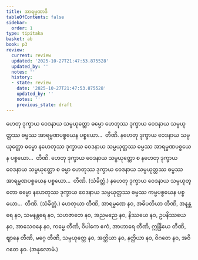 ```yaml
---
title: အာရမ္မဏာဒိ
tableOfContents: false
sidebar:
  order: 1
type: tipitaka
basket: ab
book: p3
review:
  current: review
  updated: '2025-10-27T21:47:53.875528'
  updated_by: ''
  notes: ''
  history:
  - state: review
    date: '2025-10-27T21:47:53.875528'
    updated_by: ''
    notes: ''
    previous_state: draft
---
```



<ReviewStatus review={frontmatter.review} showDetails={true} />

<HypothesisAnnotation frontmatter={frontmatter} />

<DynamicBreadcrumb />

<Division number="89" book="p3" e="ch" v="39" p="213">

<Paragraph number="151" book="p3">
ဟေတု ဒုက္ခာယ ဝေဒနာယ သမ္ပယုတ္တော ဓမ္မော ဟေတုဿ ဒုက္ခာယ ဝေဒနာယ သမ္ပယုတ္တဿ ဓမ္မဿ အာရမ္မဏပစ္စယေန ပစ္စယော…  တီဏိ.
</Paragraph>

<Paragraph number="152" book="p3">
နဟေတု ဒုက္ခာယ ဝေဒနာယ သမ္ပယုတ္တော ဓမ္မော နဟေတုဿ ဒုက္ခာယ ဝေဒနာယ သမ္ပယုတ္တဿ ဓမ္မဿ အာရမ္မဏပစ္စယေန ပစ္စယော…  တီဏိ.
</Paragraph>

<Paragraph number="153" book="p3">
ဟေတု ဒုက္ခာယ ဝေဒနာယ သမ္ပယုတ္တော စ နဟေတု ဒုက္ခာယ ဝေဒနာယ သမ္ပယုတ္တော စ ဓမ္မာ ဟေတုဿ ဒုက္ခာယ ဝေဒနာယ သမ္ပယုတ္တဿ ဓမ္မဿ အာရမ္မဏပစ္စယေန ပစ္စယော…  တီဏိ. (သံခိတ္တံ.)
</Paragraph>

</Division>
<Division number="90" book="p3" e="ch" v="39" p="213">

<Paragraph number="154" book="p3">
နဟေတု ဒုက္ခာယ ဝေဒနာယ သမ္ပယုတ္တော ဓမ္မော နဟေတုဿ ဒုက္ခာယ ဝေဒနာယ သမ္ပယုတ္တဿ ဓမ္မဿ ကမ္မပစ္စယေန ပစ္စယော…  တီဏိ. (သံခိတ္တံ.)
</Paragraph>

</Division>
<Division number="91" book="p3" e="ch" v="39" p="213">

<Paragraph number="155" book="p3">
ဟေတုယာ တီဏိ, အာရမ္မဏေ နဝ, အဓိပတိယာ တီဏိ, အနန္တရေ နဝ, သမနန္တရေ နဝ, သဟဇာတေ နဝ, အညမညေ နဝ, နိဿယေ နဝ, ဥပနိဿယေ နဝ, အာသေဝနေ နဝ, ကမ္မေ တီဏိ, ဝိပါကေ ဧကံ, အာဟာရေ တီဏိ, ဣန္ဒြိယေ တီဏိ, ဈာနေ တီဏိ, မဂ္ဂေ တီဏိ, သမ္ပယုတ္တေ နဝ, အတ္ထိယာ နဝ, နတ္ထိယာ နဝ, ဝိဂတေ နဝ, အဝိဂတေ နဝ. (အနုလောမံ.)
</Paragraph>
</Division>